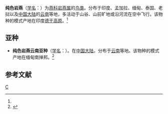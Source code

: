 {{Speciesbox 
| taxon = Ptyonoprogne concolor
| status = LC | status_system = IUCN3.1
| image = DuskyCargMartin_PrasadBR.jpg
| authority = (Sykes)<ref name='id2580'>{{cite web| url =http://www.bioinfo.cn/db05/BjdwSpecies.php?action=view&id=2580| title =纯色岩燕| work =《中国动物物种编目数据库》| publisher =中国科学院微生物研究所| author =中国科学院动物研究所| accessdate =2009-04-04| deadurl =yes| archiveurl =https://web.archive.org/web/20160305025932/http://www.bioinfo.cn/db05/BjdwSpecies.php?action=view&id=2580| archivedate =2016-03-05}}</ref>
}}

'''纯色岩燕'''（[[学名|学名]]：{{lang|la|''Ptyonoprogne concolor''}}）为[[燕科|燕科]][[岩燕属|岩燕属]]的[[鸟类|鸟类]]。分布于印度、孟加拉、缅甸、泰国、老挝以及[[中国大陆|中国大陆]]的[[云南|云南]]等地，多活动于山谷、山前旷地或沿河流在空中飞行。该物种的模式产地在印度[[德干高原|德干高原]]。<ref name='id2580'/>

== 亚种 ==
* '''纯色岩燕云南亚种'''（[[学名|学名]]：{{lang|la|''Ptyonoprogne concolor sintaungensis''}}）。在[[中国大陆|中国大陆]]，分布于[[云南|云南]]等地。该物种的模式产地在缅甸南掸邦。<ref name='id2581'>{{cite web| url =http://www.bioinfo.cn/db05/BjdwSpecies.php?action=view&id=2581| title =纯色岩燕云南亚种| work =《中国动物物种编目数据库》| publisher =中国科学院微生物研究所| author =中国科学院动物研究所| accessdate =2009-04-04| deadurl =yes| archiveurl =https://web.archive.org/web/20160305053638/http://www.bioinfo.cn/db05/BjdwSpecies.php?action=view&id=2581| archivedate =2016-03-05}}</ref>

== 参考文献 ==
{{reflist}}
{{Taxonbar|from=Q2672660}}

[[Category:岩燕属|C]]


{{雀形目小作品}}